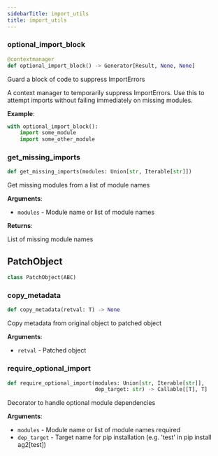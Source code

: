 ```yaml
---
sidebarTitle: import_utils
title: import_utils
---
```


### optional\_import\_block

```python
@contextmanager
def optional_import_block() -> Generator[Result, None, None]
```

Guard a block of code to suppress ImportErrors

A context manager to temporarily suppress ImportErrors.
Use this to attempt imports without failing immediately on missing modules.

**Example**:

```python
with optional_import_block():
    import some_module
    import some_other_module
```

### get\_missing\_imports

```python
def get_missing_imports(modules: Union[str, Iterable[str]])
```

Get missing modules from a list of module names

**Arguments**:

- `modules` - Module name or list of module names
  

**Returns**:

  List of missing module names

## PatchObject

```python
class PatchObject(ABC)
```

### copy\_metadata

```python
def copy_metadata(retval: T) -> None
```

Copy metadata from original object to patched object

**Arguments**:

- `retval` - Patched object

### require\_optional\_import

```python
def require_optional_import(modules: Union[str, Iterable[str]],
                            dep_target: str) -> Callable[[T], T]
```

Decorator to handle optional module dependencies

**Arguments**:

- `modules` - Module name or list of module names required
- `dep_target` - Target name for pip installation (e.g. 'test' in pip install ag2[test])

